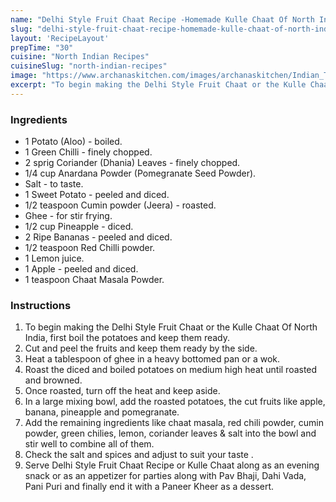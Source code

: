 ---
name: "Delhi Style Fruit Chaat Recipe -Homemade Kulle Chaat Of North India"
slug: "delhi-style-fruit-chaat-recipe-homemade-kulle-chaat-of-north-india"
layout: 'RecipeLayout'
prepTime: "30"
cuisine: "North Indian Recipes"
cuisineSlug: "north-indian-recipes"
image: "https://www.archanaskitchen.com/images/archanaskitchen/Indian_Tea_Time_Snacks/Delhi_Style_Fruit_Chaat_Recipe_Homemade_Kulle_Chaat_Of_North_India-1-2.jpg"
excerpt: "To begin making the Delhi Style Fruit Chaat or the Kulle Chaat Of North India, first boil the potatoes and keep them ready"
---

### Ingredients

- 1 Potato (Aloo) - boiled.
- 1 Green Chilli - finely chopped.
- 2 sprig Coriander (Dhania) Leaves - finely chopped.
- 1/4 cup Anardana Powder (Pomegranate Seed Powder).
- Salt - to taste.
- 1 Sweet Potato - peeled and diced.
- 1/2 teaspoon Cumin powder (Jeera) - roasted.
- Ghee - for stir frying.
- 1/2 cup Pineapple - diced.
- 2 Ripe Bananas - peeled and diced.
- 1/2 teaspoon Red Chilli powder.
- 1 Lemon juice.
- 1 Apple - peeled and diced.
- 1 teaspoon Chaat Masala Powder.

### Instructions

1. To begin making the Delhi Style Fruit Chaat or the Kulle Chaat Of North India, first boil the potatoes and keep them ready.
1. Cut and peel the fruits and keep them ready by the side.
1. Heat a tablespoon of ghee in a heavy bottomed pan or a wok.
1.  Roast the diced and boiled potatoes on medium high heat until roasted and browned.
1. Once roasted, turn off the heat and keep aside.
1. In a large mixing bowl, add the roasted potatoes, the cut fruits like apple, banana, pineapple and pomegranate.
1. Add the remaining ingredients like chaat masala, red chili powder, cumin powder, green chilies, lemon, coriander leaves & salt into the bowl and stir well to combine all of them.
1. Check the salt and spices and adjust to suit your taste .
1. Serve Delhi Style Fruit Chaat Recipe or Kulle Chaat along as an evening snack or as an appetizer for parties along with Pav Bhaji, Dahi Vada, Pani Puri and finally end it with a Paneer Kheer as a dessert.
